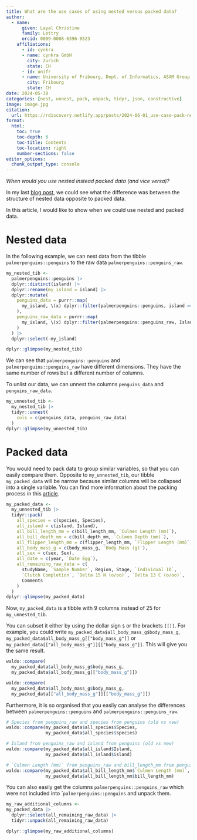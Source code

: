 ```yaml
---
title: What are the use cases of using nested versus packed data?
author:
  - name:
      given: Layal Christine
      family: Lettry
      orcid: 0009-0008-6396-0523
    affiliations:
      - id: cynkra
      - name: cynkra GmbH
        city: Zurich
        state: CH
      - id: unifr
      - name: University of Fribourg, Dept. of Informatics, ASAM Group
        city: Fribourg
        state: CH
date: 2024-05-30
categories: [nest, unnest, pack, unpack, tidyr, json, constructive]
image: image.jpg
citation: 
  url: https://rdiscovery.netlify.app/posts/2024-06-01_use-case-pack-nest/
format:
  html:
    toc: true
    toc-depth: 6
    toc-title: Contents
    toc-location: right
    number-sections: false
editor_options: 
  chunk_output_type: console
---
```


*When would you use nested instead packed data (and vice versa)?*

In my last [blog post](https://rdiscovery.netlify.app/posts/2024-05-30_pack-nest/), we could see what the difference was between the structure of nested data opposite to packed data. 

In this article, I would like to show when we could use nested and packed data.

# Nested data

In the following example, we can nest data from the tibble `palmerpenguins::penguins` to the raw data `palmerpenguins::penguins_raw`.


```r
my_nested_tib <-
  palmerpenguins::penguins |>
  dplyr::distinct(island) |>
  dplyr::rename(my_island = island) |>
  dplyr::mutate(
    penguins_data = purrr::map(
      my_island, \(x) dplyr::filter(palmerpenguins::penguins, island == x)
    ),
    penguins_raw_data = purrr::map(
      my_island, \(x) dplyr::filter(palmerpenguins::penguins_raw, Island == x)
    )
  ) |> 
  dplyr::select(-my_island) 

dplyr::glimpse(my_nested_tib)
```

We can see that `palmerpenguins::penguins` and `palmerpenguins::penguins_raw` have different dimensions.
They have the same number of rows but a different number of columns.

To unlist our data, we can unnest the columns `penguins_data` and `penguins_raw_data`.

```r
my_unnested_tib <-
  my_nested_tib |>
  tidyr::unnest(
    cols = c(penguins_data, penguins_raw_data)
  )
dplyr::glimpse(my_unnested_tib)
```


# Packed data

You would need to pack data to group similar variables, so that you can easily compare them. 
Opposite to `my_unnested_tib`, our tibble `my_packed_data` will be narrow because similar columns will be collapsed into a single variable. 
You can find more information about the packing process in this [article](https://tidyr.tidyverse.org/reference/pack.html).

```r
my_packed_data <-
  my_unnested_tib |>
  tidyr::pack(
    all_species = c(species, Species),
    all_island = c(island, Island),
    all_bill_length_mm = c(bill_length_mm, `Culmen Length (mm)`),
    all_bill_depth_mm = c(bill_depth_mm, `Culmen Depth (mm)`),
    all_flipper_length_mm = c(flipper_length_mm, `Flipper Length (mm)`),
    all_body_mass_g = c(body_mass_g, `Body Mass (g)`),
    all_sex = c(sex, Sex),
    all_date = c(year, `Date Egg`),
    all_remaining_raw_data = c(
      studyName, `Sample Number`, Region, Stage, `Individual ID`,
      `Clutch Completion`, `Delta 15 N (o/oo)`, `Delta 13 C (o/oo)`,
      Comments
    )
  )
dplyr::glimpse(my_packed_data)
```

Now, `my_packed_data` is a tibble with 9 columns instead of 25 for `my_unnested_tib`.

You can subset it either by using the dollar sign `$` or the brackets `[[]]`.
For example, you could write `my_packed_data$all_body_mass_g$body_mass_g`, `my_packed_data$all_body_mass_g[["body_mass_g"]]` or `my_packed_data[["all_body_mass_g"]][["body_mass_g"]]`.
This will give you the same result.
```r
waldo::compare(
  my_packed_data$all_body_mass_g$body_mass_g, 
  my_packed_data$all_body_mass_g[["body_mass_g"]])

waldo::compare(
  my_packed_data$all_body_mass_g$body_mass_g, 
  my_packed_data[["all_body_mass_g"]][["body_mass_g"]])
```

Furthermore, it is so organised that you easily can analyse the differences between `palmerpenguins::penguins` and `palmerpenguins::penguins_raw`.

```r
# Species from penguins_raw and species from penguins (old vs new) 
waldo::compare(my_packed_data$all_species$Species, 
               my_packed_data$all_species$species)

# Island from penguins_raw and island from penguins (old vs new) 
waldo::compare(my_packed_data$all_island$Island, 
               my_packed_data$all_island$island)

# `Culmen Length (mm)` from penguins_raw and bill_length_mm from penguins (old vs new) 
waldo::compare(my_packed_data$all_bill_length_mm$`Culmen Length (mm)`, 
               my_packed_data$all_bill_length_mm$bill_length_mm)
```

You can also easily get the columns `palmerpenguins::penguins_raw` which were not included into ``palmerpenguins::penguins` and unpack them.

```r
my_raw_additional_columns <- 
my_packed_data |> 
  dplyr::select(all_remaining_raw_data) |> 
  tidyr::unpack(all_remaining_raw_data)

dplyr::glimpse(my_raw_additional_columns)
```
